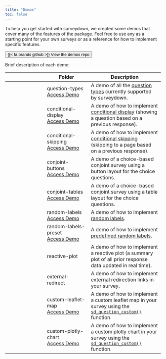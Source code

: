 ```yaml
---
title: "Demos"
toc: false
---
```


To help you get started with surveydown, we created some demos that cover many of the features of the package. Feel free to use any as a starting point for your own surveys or as a reference for how to implement specific features. 

::: {.text-center}

[<button type="button" class="btn btn-primary btn-lg">{{< fa brands github >}} View the demos repo</button>](https://github.com/surveydown-dev/demos)

:::

Brief description of each demo:

|  | Folder | Description |
|-------|--------|-------------|
| <i class="fa fa-list-ul" aria-hidden="true"></i> | question-types<br>[Access Demo](https://surveydown.shinyapps.io/types/) | A demo of all the [question types](manual/question-types.html) currently supported by surveydown. |
| <i class="fa fa-eye" aria-hidden="true"></i> | conditional-display<br>[Access Demo](https://surveydown.shinyapps.io/showif/) | A demo of how to implement [conditional display](manual/conditional-control.html#conditional-display) (showing a question based on a previous response). |
| <i class="fa fa-forward" aria-hidden="true"></i> | conditional-skipping<br>[Access Demo](https://surveydown.shinyapps.io/skipif/) | A demo of how to implement [conditional skipping](manual/conditional-control.html#conditional-skipping) (skipping to a page based on a previous response). |
| <i class="fa fa-balance-scale" aria-hidden="true"></i> | conjoint-buttons<br>[Access Demo](https://surveydown.shinyapps.io/conjoint/) | A demo of a choice-based conjoint survey using a button layout for the choice questions. |
| <i class="fa fa-balance-scale" aria-hidden="true"></i> | conjoint-tables<br>[Access Demo](https://surveydown2.shinyapps.io/conjoint2/) | A demo of a choice-based conjoint survey using a table layout for the choice questions. |
| <i class="fa fa-random" aria-hidden="true"></i> | random-labels<br>[Access Demo](https://surveydown.shinyapps.io/random/) | A demo of how to implement [random labels](manual/reactivity.html#randomizing-question-labels). |
| <i class="fa fa-shuffle" aria-hidden="true"></i> | random-labels-preset<br>[Access Demo](https://surveydown2.shinyapps.io/random2/) | A demo of how to implement [predefined random labels](manual/reactivity.html#pre-defined-randomization). |
| <i class="fa fa-chart-line" aria-hidden="true"></i> | reactive-plot | A demo of how to implement a reactive plot (a summary plot of all prior response data updated in real time). |
| <i class="fa fa-up-right-from-square" aria-hidden="true"></i> | external-redirect | A demo of how to implement external redirection links in your survey. |
| <i class="fa fa-map-location-dot" aria-hidden="true"></i> | custom-leaflet-map<br>[Access Demo](https://surveydown2.shinyapps.io/leaflet/) | A demo of how to implement a custom leaflet map in your survey using the [`sd_question_custom()`](manual/custom-questions.html) function. |
| <i class="fa fa-chart-line" aria-hidden="true"></i> | custom-plotly-chart<br>[Access Demo](https://surveydown2.shinyapps.io/plotly/) | A demo of how to implement a custom plotly chart in your survey using the [`sd_question_custom()`](manual/custom-questions.html) function. |

